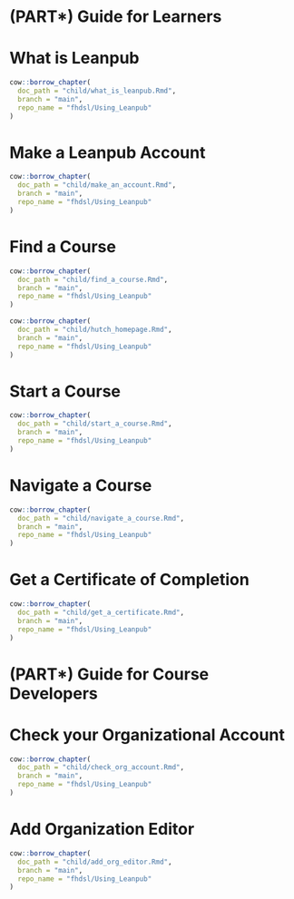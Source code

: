 
# (PART\*) Guide for Learners {-}

# What is Leanpub

```r
cow::borrow_chapter(
  doc_path = "child/what_is_leanpub.Rmd",
  branch = "main",
  repo_name = "fhdsl/Using_Leanpub"
)
```

# Make a Leanpub Account

```r
cow::borrow_chapter(
  doc_path = "child/make_an_account.Rmd",
  branch = "main",
  repo_name = "fhdsl/Using_Leanpub"
)
```

# Find a Course

```r
cow::borrow_chapter(
  doc_path = "child/find_a_course.Rmd",
  branch = "main",
  repo_name = "fhdsl/Using_Leanpub"
)
```

:::: {.borrowed_chunk}
```r
cow::borrow_chapter(
  doc_path = "child/hutch_homepage.Rmd",
  branch = "main",
  repo_name = "fhdsl/Using_Leanpub"
)
```
::::

# Start a Course

```r
cow::borrow_chapter(
  doc_path = "child/start_a_course.Rmd",
  branch = "main",
  repo_name = "fhdsl/Using_Leanpub"
)
```

# Navigate a Course

```r
cow::borrow_chapter(
  doc_path = "child/navigate_a_course.Rmd",
  branch = "main",
  repo_name = "fhdsl/Using_Leanpub"
)
```

# Get a Certificate of Completion

```r
cow::borrow_chapter(
  doc_path = "child/get_a_certificate.Rmd",
  branch = "main",
  repo_name = "fhdsl/Using_Leanpub"
)
```

# (PART\*) Guide for Course Developers {-}

# Check your Organizational Account

```r
cow::borrow_chapter(
  doc_path = "child/check_org_account.Rmd",
  branch = "main",
  repo_name = "fhdsl/Using_Leanpub"
)
```

# Add Organization Editor

```r
cow::borrow_chapter(
  doc_path = "child/add_org_editor.Rmd",
  branch = "main",
  repo_name = "fhdsl/Using_Leanpub"
)
```

